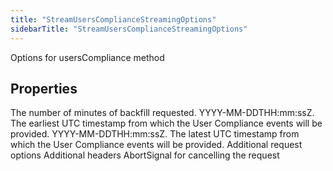 ```yaml
---
title: "StreamUsersComplianceStreamingOptions"
sidebarTitle: "StreamUsersComplianceStreamingOptions"
---
```


Options for usersCompliance method

## Properties

<ParamField name="backfillMinutes" type="number">
The number of minutes of backfill requested.
</ParamField>





<ParamField name="startTime" type="string">
YYYY-MM-DDTHH:mm:ssZ. The earliest UTC timestamp from which the User Compliance events will be provided.
</ParamField>





<ParamField name="endTime" type="string">
YYYY-MM-DDTHH:mm:ssZ. The latest UTC timestamp from which the User Compliance events will be provided.
</ParamField>





<ParamField name="requestOptions" type="[RequestOptions](/xdks/typescript/reference/interfaces/RequestOptions)">
Additional request options
</ParamField>





<ParamField name="headers" type="Record\<string, string\>">
Additional headers
</ParamField>





<ParamField name="signal" type="AbortSignal">
AbortSignal for cancelling the request
</ParamField>



